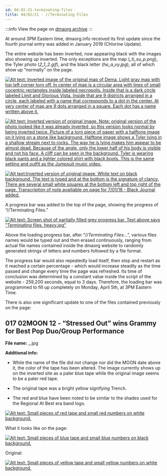 ```yaml
---
id: 04-02-21-terminating-files
title: 04/02/21 - //Terminating Files
---
```


:::info
View the page on [dmaorg archive](https://www.dmaorg.site/terminating/found/15398642_14/clancy.html)
:::

At around 3PM Eastern time, dmaorg.info received its first update since the fourth journal entry was added in January 2019 (Chlorine Update).

The entire website has been inverted, now appearing black with the images also showing up inverted. The only exceptions are the map (*_ti_su_p.png*), the Tyler photo (*2_1_2.gif*), and the black letter (*he_a_vy.jpg*), all of which show up “normally” on the page.

[![Alt text: Inverted image of the original map of Dema. Light gray map with top left corner torn off. In center of map is a circular area with lines of small cocentric rectangles inside labeled necropolis. Inside that is a dark circle labeled Limit and Glorious Vista. Inside that are 9 districts arranged in a circle, each labeled with a name that corresponds to a dot in the center. At very center of map are 9 dots arranged in a square. Each dot has a name written above it.](./assets/_ti_su_p-inverted.png)](./assets/_ti_su_p-inverted.png)

[![Alt text: Inverted version of original image. Note: original version of the photo looked like it was already inverted, so this version looks normal by being inverted twice. Picture of a torn piece of paper with a halftone image on it lying on a stone like background. Halftone image shows a Tyler lying in a shallow stream next to rocks. The way he is lying makes him appear to be almost dead. Because of the angle, only the lower half of his body is visible and not his face. A cliff can be seen in the background. Tyler is wearing black pants and a lighter colored shirt with black boots. This is the same setting and outfit as the Jumpsuit music video.](./assets/2_1_2_inverted.gif)](./assets/2_1_2_inverted.gif)

[![Alt text:Inverted version of original image. White text on black background. The text is typed and at the bottom is the signature of clancy. There are several small white squares at the bottom left and top right of the page. Transcription of note availiable on page for 7/01/18 - Black Journal added.](./assets/_he_a_vy_-inverted.png)](./assets/_he_a_vy_-inverted.png)

A progress bar was added to the top of the page, showing the progress of “//Terminating Files.”

[![Alt text: Screen shot of partially filled grey progress bar. Text above says "Terminating files. heavy.jpg"](./assets/terminatingfiles.png)](./assets/terminatingfiles.png)

Above the loading progress bar, after “*//Terminating Files…*”, various files names would be typed out and then erased continuously, ranging from actual file names contained inside the dmaorg website to randomly generated strings of letters and numbers followed by a file format.

The progress bar would also repeatedly load itself, then stop and restart as it reached a certain percentage - which would increase steadily as the time passed and change every time the page was refreshed. Its time of conclusion was determined by a constant value inside the script of the website - 259,200 seconds, equal to 3 days. Therefore, the loading bar was programmed to fill up completely on Monday, April 5th, at 3PM Eastern Time.

There is also one significant update to one of the files contained previously on the page:

## **017 02MOON 12 - “Stressed Out” wins Grammy for Best Pop Duo/Group Performance**

**File name:** _.jpg


**Additional info:**

- While the name of the file did not change nor did the MOON date above it, the color of the tape has been altered. The image currently shows up on the inverted site as a paler blue tape while the original image seems to be a paler red tape.

- The original tape was a bright yellow signifying Trench.

- The red and blue have been noted to be similar to the shades used for the Regional At Best era band logo.

[![Alt text: Small pieces of red tape and small red numbers on white background.](./assets/_red.jpg)](./assets/_red.jpg)

What it looks like on the page:

[![Alt text: Small pieces of blue tape and small blue numbers on black background.](./assets/_blue.png)](./assets/_blue.png)

Original:

[![Alt text: Small pieces of yellow tape and small yellow numbers on white background.](./assets/_.jpg)](./assets/_.jpg)
